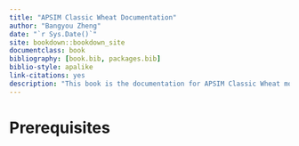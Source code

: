 ```yaml
--- 
title: "APSIM Classic Wheat Documentation"
author: "Bangyou Zheng"
date: "`r Sys.Date()`"
site: bookdown::bookdown_site
documentclass: book
bibliography: [book.bib, packages.bib]
biblio-style: apalike
link-citations: yes
description: "This book is the documentation for APSIM Classic Wheat model."
---
```



# Prerequisites


